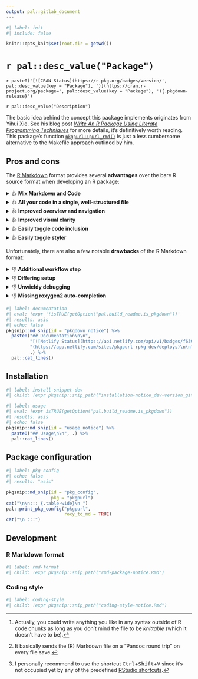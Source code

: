 ```yaml
---
output: pal::gitlab_document
---
```


```r
#| label: init
#| include: false

knitr::opts_knit$set(root.dir = getwd())
```

# `r pal::desc_value("Package")`

`r paste0('[![CRAN Status](https://r-pkg.org/badges/version/', pal::desc_value(key = "Package"), ')](https://cran.r-project.org/package=', pal::desc_value(key = "Package"), '){.pkgdown-release}')`

`r pal::desc_value("Description")`

The basic idea behind the concept this package implements originates from Yihui Xie. See his blog post [*Write An R Package Using Literate Programming
Techniques*](https://yihui.org/rlp/) for more details, it's definitively worth reading. This package's function
[`pkgpurl::purl_rmd()`](https://pkgpurl.rpkg.dev/dev/reference/purl_rmd.html) is just a less cumbersome alternative to the Makefile approach outlined by him.

## Pros and cons

The [R Markdown](https://rmarkdown.rstudio.com/) format provides several **advantages** over the bare R source format when developing an R package:

<details>

<summary>👍 <strong>Mix Markdown and Code</strong></summary>

It allows the actual code to be freely mixed with explanatory and supplementary information in expressive [Markdown](https://en.wikipedia.org/wiki/Markdown)
format instead of having to rely on [`#` comments](https://cran.r-project.org/doc/manuals/r-release/R-lang.html#Comments) only. In general, this should
encourage to actually record code-accompanying information because you're able to use the full spectrum of [Pandoc's Markdown
syntax](https://pandoc.org/MANUAL.html#pandocs-markdown) like inline formatting, lists, tables, quotations or math[^1].

It is especially powerful in combination with the [Visual R Markdown](https://rstudio.github.io/visual-markdown-editing/) feature introduced in RStudio 1.4,
which -- in addition to the visual editor -- offers a feature whose utility can hardly be overestimated: Pandoc Markdown
[canonicalization](https://en.wikipedia.org/wiki/Canonicalization) (on file save[^2]). For example, it allows paragraphs being wrapped automatically at the
desired line width; or to write a minimal sloppy [pipe table](https://pandoc.org/MANUAL.html#extension-pipe_tables) that is automatically normalized to a
beautifully formatted and actually readable one.

The relevant editor options which adjust the canonical Markdown generation can either be set

-   [per `.Rmd` file](https://rstudio.github.io/visual-markdown-editing/#/markdown?id=writer-options), e.g.

    ``` rmd
    ---
    editor_options:
      markdown:
        wrap: 160
        references:
          location: section
        canonical: true
    ---
    ```

-   or [per project](https://rstudio.github.io/visual-markdown-editing/#/options?id=project-options) in the usual `PACKAGE_NAME.Rproj` file, e.g.

    ``` ini
    MarkdownWrap: Column
    MarkdownWrapAtColumn: 160
    MarkdownReferences: Section
    MarkdownCanonical: Yes
    ```

    (I'd recommend to set them *per project*, so they apply to the whole package including any `.Rmd` vignettes.)

</details>

<details>

<summary>👍 <strong>All your code in a single, well-structured file</strong></summary>

The [traditional recommendation](https://style.tidyverse.org/package-files.html) to not lose overview of your package's R source code is to split it over
multiple files. The popular (and very useful) book *R Packages* [gives the following advice](https://r-pkgs.org/code.html#sec-code-organising):

> If it's very hard to predict which file a function lives in, that suggests it's time to separate your functions into more files or reconsider how you are
> naming your functions and/or files.

I think this is just ridiculous.

Instead, I encourage you to keep all your code (as far as possible) in a single file `Rmd/PACKAGE_NAME.Rmd` and structure it according to the [rules described
here](https://pkgpurl.rpkg.dev/dev/reference/gen_pkgdown_ref.html#details), which even allows the [pkgdown `Reference:`
index](https://pkgdown.r-lib.org/reference/build_reference.html#reference-index) to be automatically in sync with the source code structure. As a result, you
re-organize (and thus most likely improve) your package's code structure whenever you intend to improve the pkgdown reference -- and vice versa. For a basic
example, see [this very package's main source file](https://gitlab.com/rpkg.dev/pkgpurl/-/blob/master/Rmd/pkgpurl.Rmd?plain=0).

Keeping all code in a single file frees you from the traditional hassle of finding a viable (but in the end still unsatisfactory) way to organize your R source
code across multiple files. Of course, there are still good reasons to outsource code into separate files *in certain situations*, which nothing is stopping you
from doing. You can also [exclude whole `.Rmd` files from purling using the `.nopurl.Rmd` filename
suffix](https://pkgpurl.rpkg.dev/dev/reference/purl_rmd.html#-rmd-files-excluded-from-purling).

</details>

<details>

<summary>👍 <strong>Improved overview and navigation</strong></summary>

You can rely on RStudio's [code outline](https://rviews.rstudio.com/2016/11/11/easy-tricks-you-mightve-missed/#code-outline) to easily navigate through longer
`.Rmd` files. IMHO it provides significantly better usability than the [code section
standard](https://support.posit.co/hc/en-us/articles/200484568-Code-Folding-and-Sections) of `.R` files. It makes it easy to find your way around source files
that are thousands of lines long.

RStudio's [*Go to File/Function* shortcut](https://support.posit.co/hc/en-us/articles/200711853-Keyboard-Shortcuts) works the same for `.Rmd` files as it does
for `.R` files.

</details>

<details>

<summary>👍 <strong>Improved visual clarity</strong></summary>

If you use RStudio or any other editor with proper R Markdown syntax highlighting, you will probably like the gained visual clarity for distinguishing
individual functions/code parts (by putting them in separate R code chunks). This also facilitates creating a meaningful document structure (in Markdown)
alongside the actual R source code.

</details>

<details>

<summary>👍 <strong>Easily toggle code inclusion</strong></summary>

You can put development-only code which never lands in the generated R source files (and thus the R package) in separate code chunks with the chunk option
[`purl = FALSE`](https://yihui.org/knitr/options/#extracting-source-code). This turns out to be very convenient in certain situations.

For example, this is a good way to reproducibly document the generation of cleaned versions of [exported data](https://r-pkgs.org/data.html#sec-data-data) as
well as [internal data](https://r-pkgs.org/data.html#sec-data-sysdata). This avoids having to outsource the code to separate files under `data-raw/` and adding
the directory to `.Rbuildignore`, i.e. no need to use `usethis::use_data_raw()`. Instead, you just set `purl = FALSE` for the relevant code chunk(s). You can
(and should) still use [`usethis::use_data()`](https://usethis.r-lib.org/reference/use_data.html) (optionally with `overwrite = TRUE`) to generate the files
under `data/` holding external package data as well as the `R/sysdata.rda` file (using `internal = TRUE`) holding internal package data.

</details>

<details>

<summary>👍 <strong>Easily toggle styler</strong></summary>

If you use [styler](https://styler.r-lib.org/) to auto-format your code globally by [setting
`knitr::opts_chunk$set(tidy = "styler")`](https://styler.r-lib.org/articles/third-party-integrations.html), you can still opt-out on a per-chunk basis by
setting [`tidy = FALSE`](https://github.com/r-lib/styler/releases/tag/v1.5.1). This gives pleasant flexibility.

</details>

Unfortunately, there are also a few notable **drawbacks** of the R Markdown format:

<details>

<summary>👎 <strong>Additional workflow step</strong></summary>

The pkgpurl approach on writing R packages in the R Markdown format introduces *one* additional step at the very beginning of typical package development
workflows: Running [`pkgpurl::purl_rmd()`](https://pkgpurl.rpkg.dev/dev/reference/purl_rmd.html) to generate the `R/*.gen.R` files from the original `Rmd/*.Rmd`
sources before documenting/checking/testing/building the package. Given sufficient user demand, this could probably be integrated into
[devtools](https://devtools.r-lib.org/)' functions in the future, so that no additional action has to be taken by the user when relying on RStudio's built-in
package building infrastructure.

For the time being, it's recommended to set up a custom shortcut[^3] for one or both of
[`pkgpurl::purl_rmd()`](https://pkgpurl.rpkg.dev/dev/reference/purl_rmd.html) and
[`pkgpurl::process_pkg()`](https://pkgpurl.rpkg.dev/dev/reference/process_pkg.html) which are registered as [RStudio
add-ins](https://rstudio.github.io/rstudioaddins/).

</details>

<details>

<summary>👎 <strong>Differing setup</strong></summary>

Setting up a new project to write an R package in the R Markdown differs slightly from the classic approach. A suitable convenience function like
`create_rmd_package()` to set up all the necessary parts could probably be added to [usethis](https://usethis.r-lib.org/) in the future.

For the time being, you can use my ready-to-go [R Markdown Package Development Template](https://gitlab.com/salim_b/r/pkg-dev-tpl) as a starting point for
creating new R packages in the R Markdown format.

</details>

<details>

<summary>👎 <strong>Unwieldy debugging</strong></summary>

Debugging can be a bit more laborious since line numbers in warning and error messages always refer to the generated `R/*.gen.R` file(s), not the underlying
`Rmd/*.Rmd` source code file(s). If need be, you first have to look up the line numbers in the `R/*.gen.R` file(s) to understand which function / code parts
cause the issue in order to know where to fix it in the `Rmd/*.Rmd` source(s).

</details>

<details>

<summary>👎 <strong>Missing roxygen2 auto-completion</strong></summary>

Other than in `.R` files, RStudio currently doesn't support auto-completion of [roxygen2 tags](https://roxygen2.r-lib.org/articles/rd.html) in `.Rmd` files and
its <kbd>Reflow Comment</kbd> command doesn't properly work on them. These are [known
issues](https://github.com/rstudio/rstudio/issues/5809#issuecomment-932228146) which will hopefully be resolved in the near future.

</details>

```r
#| label: documentation
#| eval: !expr '!isTRUE(getOption("pal.build_readme.is_pkgdown"))'
#| results: asis
#| echo: false
pkgsnip::md_snip(id = "pkgdown_notice") %>%
  paste0("## Documentation\n\n",
         "[![Netlify Status](https://api.netlify.com/api/v1/badges/f639cb7f-f5fe-454c-b20d-1e06916daffc/deploy-status)]",
         "(https://app.netlify.com/sites/pkgpurl-rpkg-dev/deploys)\n\n",
         .) %>%
  pal::cat_lines()
```

[^1]: Actually, you could write anything you like in any syntax outside of R code chunks as long as you don't mind the file to be *knittable* (which it doesn't
    have to be).

[^2]: It basically sends the (R) Markdown file on a "Pandoc round trip" on every file save.

[^3]: I personally recommend to use the shortcut <kbd>Ctrl</kbd>+<kbd>Shift</kbd>+<kbd>V</kbd> since it's not occupied yet by any of the predefined [RStudio
    shortcuts](https://support.posit.co/hc/en-us/articles/200711853-Keyboard-Shortcuts).

## Installation

```r
#| label: install-snippet-dev
#| child: !expr pkgsnip::snip_path("installation-notice_dev-version_gitlab.Rmd")
```

```r
#| label: usage
#| eval: !expr isTRUE(getOption("pal.build_readme.is_pkgdown"))
#| results: asis
#| echo: false
pkgsnip::md_snip(id = "usage_notice") %>%
  paste0("## Usage\n\n", .) %>%
  pal::cat_lines()
```

## Package configuration

```r
#| label: pkg-config
#| echo: false
#| results: "asis"

pkgsnip::md_snip(id = "pkg_config",
                 pkg = "pkgpurl")
cat("\n\n::: {.table-wide}\n ")
pal::print_pkg_config("pkgpurl",
                      roxy_to_md = TRUE)
cat("\n :::")
```

## Development

### R Markdown format

```r
#| label: rmd-format
#| child: !expr pkgsnip::snip_path("rmd-package-notice.Rmd")
```

### Coding style

```r
#| label: coding-style
#| child: !expr pkgsnip::snip_path("coding-style-notice.Rmd")
```
